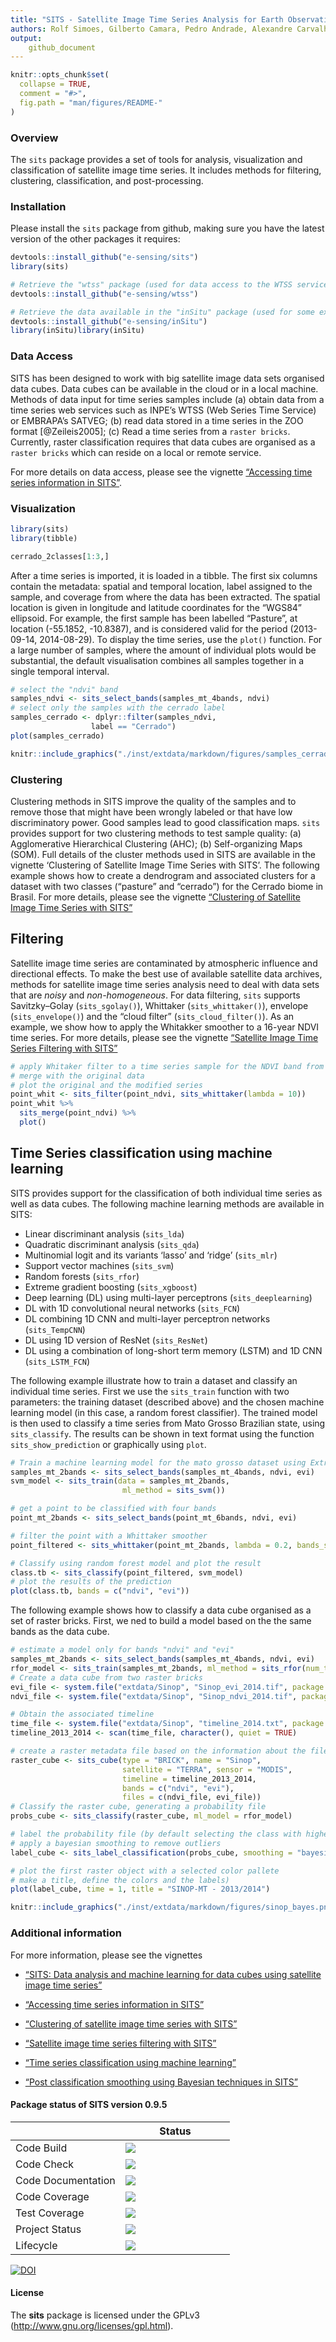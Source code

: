 ```yaml
---
title: "SITS - Satellite Image Time Series Analysis for Earth Observation Data Cubes"
authors: Rolf Simoes, Gilberto Camara, Pedro Andrade, Alexandre Carvalho, Gilberto Queiroz, Lorena Santos, Karine Ferreira, Victor Maus 
output:
    github_document
---
```

```r
knitr::opts_chunk$set(
  collapse = TRUE,
  comment = "#>",
  fig.path = "man/figures/README-"
)
```

### Overview

The `sits` package provides a set of tools for analysis, visualization and classification of satellite image time series. It includes methods for filtering, clustering, classification, and post-processing. 
    
### Installation

Please install the `sits` package from github, making sure you have the latest version of the other packages it requires:

```r
devtools::install_github("e-sensing/sits")
library(sits)

# Retrieve the "wtss" package (used for data access to the WTSS service)
devtools::install_github("e-sensing/wtss")

# Retrieve the data available in the "inSitu" package (used for some examples)
devtools::install_github("e-sensing/inSitu")
library(inSitu)library(inSitu)
```

### Data Access 

SITS has been designed to work with big satellite image data sets organised data cubes. Data cubes can be available in the cloud or in a local machine. Methods of data input for time series samples include (a) obtain data from a time series web services such as INPE's WTSS (Web Series Time Service) or EMBRAPA's SATVEG; (b) read data stored in a time series in the ZOO format [@Zeileis2005]; (c) Read a time series from a `raster bricks`. Currently, raster classification requires that data cubes are organised as a `raster bricks` which can reside on a local or remote service.

For more details on data access, please see the vignette ["Accessing time series information in 
SITS"](https://github.com/e-sensing/sits-docs/blob/master/doc/time_series.pdf). 

### Visualization

```r
library(sits)
library(tibble)
```


```r
cerrado_2classes[1:3,]
```

After a time series is imported, it is loaded in a tibble. The first six columns contain the metadata: spatial and temporal location, label assigned to the sample, and coverage from where the data has been extracted. The spatial location is given in longitude and latitude coordinates for the "WGS84" ellipsoid. For example, the first sample has been labelled "Pasture", at location (-55.1852, -10.8387), and is considered valid for the period (2013-09-14, 2014-08-29). To display the time series, use the `plot()` function. For a large number of samples, where the amount of individual plots would be substantial, the default visualisation combines all samples together in a single temporal interval. 

```r
# select the "ndvi" band
samples_ndvi <- sits_select_bands(samples_mt_4bands, ndvi)
# select only the samples with the cerrado label
samples_cerrado <- dplyr::filter(samples_ndvi, 
                  label == "Cerrado")
plot(samples_cerrado)
```

```r
knitr::include_graphics("./inst/extdata/markdown/figures/samples_cerrado.png")
```

### Clustering

Clustering methods in SITS improve the quality of the samples and to remove those that might have been wrongly labeled or that have low discriminatory power. Good samples lead to good classification maps. `sits` provides support for two clustering methods to test sample quality: (a) Agglomerative Hierarchical Clustering (AHC); (b)  Self-organizing Maps (SOM). Full details of the cluster methods used in SITS are available in the vignette 'Clustering of Satellite Image Time Series with SITS'. The following example shows how to create a dendrogram and associated clusters for a dataset with two classes ("pasture" and "cerrado") for the Cerrado biome in Brasil. For more details, please see the vignette [“Clustering of Satellite Image Time Series with SITS”](https://github.com/e-sensing/sits-docs/blob/master/vignettes/clustering.pdf)

## Filtering

Satellite image time series are contaminated by atmospheric influence and directional effects. To make the best use of available satellite data archives, methods for satellite image time series analysis need to deal with data sets that are *noisy* and *non-homogeneous*. For data filtering, `sits` supports Savitzky–Golay (`sits_sgolay()`), Whittaker (`sits_whittaker()`), envelope (`sits_envelope()`) and the "cloud filter" (`sits_cloud_filter()`). As an example, we show how to apply the Whitakker smoother to a 16-year NDVI time series. For more details, please see the vignette [“Satellite Image Time Series Filtering with SITS”](https://github.com/e-sensing/sits-docs/blob/master/vignettes/filtering.pdf)


```r
# apply Whitaker filter to a time series sample for the NDVI band from 2000 to 2016
# merge with the original data
# plot the original and the modified series
point_whit <- sits_filter(point_ndvi, sits_whittaker(lambda = 10))
point_whit %>% 
  sits_merge(point_ndvi) %>% 
  plot()
```


## Time Series classification using machine learning 

SITS provides support for the classification of both individual time series as well as data cubes. The following machine learning methods are available in SITS:

* Linear discriminant analysis (`sits_lda`)
* Quadratic discriminant analysis (`sits_qda`)
* Multinomial logit and its variants 'lasso' and 'ridge' (`sits_mlr`)
* Support vector machines (`sits_svm`)
* Random forests (`sits_rfor`)
* Extreme gradient boosting (`sits_xgboost`)
* Deep learning (DL) using multi-layer perceptrons (`sits_deeplearning`)
* DL with 1D convolutional neural networks (`sits_FCN`) 
* DL combining 1D CNN and multi-layer perceptron networks (`sits_TempCNN`)
* DL using 1D version of ResNet (`sits_ResNet`)
* DL using a combination of long-short term memory (LSTM) and 1D CNN (`sits_LSTM_FCN`)


The following example illustrate how to train a dataset and classify an individual time series. First we use the `sits_train` function with two parameters: the training dataset (described above) and the chosen machine learning model (in this case, a random forest classifier). The trained model is then used to classify a time series from Mato Grosso Brazilian state, using `sits_classify`. The results can be shown in text format using the function `sits_show_prediction` or graphically using `plot`.

```r

# Train a machine learning model for the mato grosso dataset using Extreme Gradient Boosting
samples_mt_2bands <- sits_select_bands(samples_mt_4bands, ndvi, evi)
svm_model <- sits_train(data = samples_mt_2bands, 
                         ml_method = sits_svm())

# get a point to be classified with four bands
point_mt_2bands <- sits_select_bands(point_mt_6bands, ndvi, evi)

# filter the point with a Whittaker smoother
point_filtered <- sits_whittaker(point_mt_2bands, lambda = 0.2, bands_suffix = "") 

# Classify using random forest model and plot the result
class.tb <- sits_classify(point_filtered, svm_model)
# plot the results of the prediction
plot(class.tb, bands = c("ndvi", "evi"))
```

The following example shows how to classify a data cube organised as a set of raster bricks. First, we ned to build a model based on the the same bands as the data cube.

```r
# estimate a model only for bands "ndvi" and "evi"
samples_mt_2bands <- sits_select_bands(samples_mt_4bands, ndvi, evi)
rfor_model <- sits_train(samples_mt_2bands, ml_method = sits_rfor(num_trees = 300))
# Create a data cube from two raster bricks
evi_file <- system.file("extdata/Sinop", "Sinop_evi_2014.tif", package = "inSitu")
ndvi_file <- system.file("extdata/Sinop", "Sinop_ndvi_2014.tif", package = "inSitu")

# Obtain the associated timeline
time_file <- system.file("extdata/Sinop", "timeline_2014.txt", package = "inSitu")
timeline_2013_2014 <- scan(time_file, character(), quiet = TRUE)

# create a raster metadata file based on the information about the files
raster_cube <- sits_cube(type = "BRICK", name = "Sinop", 
                         satellite = "TERRA", sensor = "MODIS",
                         timeline = timeline_2013_2014, 
                         bands = c("ndvi", "evi"), 
                         files = c(ndvi_file, evi_file))
# Classify the raster cube, generating a probability file
probs_cube <- sits_classify(raster_cube, ml_model = rfor_model)

# label the probability file (by default selecting the class with higher probability)
# apply a bayesian smoothing to remove outliers
label_cube <- sits_label_classification(probs_cube, smoothing = "bayesian")

# plot the first raster object with a selected color pallete
# make a title, define the colors and the labels)
plot(label_cube, time = 1, title = "SINOP-MT - 2013/2014")
```

```r
knitr::include_graphics("./inst/extdata/markdown/figures/sinop_bayes.png")
```


### Additional information 

For more information, please see the vignettes 

  - [“SITS: Data analysis and machine learning for data cubes using
    satellite image time
    series”](https://github.com/e-sensing/sits-docs/blob/master/doc/sits.pdf)
  
  - ["Accessing time series information in 
      SITS"](https://github.com/e-sensing/sits-docs/blob/master/doc/timeseries.pdf)

  - [“Clustering of satellite image time series with
    SITS”](https://github.com/e-sensing/sits-docs/blob/master/doc/clustering.pdf)

  - [“Satellite image time series filtering with
    SITS”](https://github.com/e-sensing/sits-docs/blob/master/doc/filtering.pdf)

  - [“Time series classification using machine
    learning”](https://github.com/e-sensing/sits-docs/blob/master/doc/machinelearning.pdf)

  - [“Post classification smoothing using Bayesian techniques in
    SITS”](https://github.com/e-sensing/sits-docs/blob/master/doc/smoothing.pdf)



#### Package status of SITS version 0.9.5

| |Status|
|---|---|
|Code Build | [<img src="http://www.dpi.inpe.br/jenkins/buildStatus/icon?job=sits-build-ubuntu-16.04">](http://www.dpi.inpe.br/jenkins/job/sits-build-ubuntu-16.04/lastBuild/consoleFull)|
|Code Check |[<img src="http://www.dpi.inpe.br/jenkins/buildStatus/icon?job=sits-check-ubuntu-16.04">](http://www.dpi.inpe.br/jenkins/job/sits-check-ubuntu-16.04/lastBuild/consoleFull)|
|Code Documentation |[<img src="http://www.dpi.inpe.br/jenkins/buildStatus/icon?job=sits-documentation-ubuntu-16.04">](http://www.dpi.inpe.br/jenkins/job/sits-documentation-ubuntu-16.04/lastBuild/consoleFull)|
|Code Coverage |[<img src="http://www.dpi.inpe.br/jenkins/buildStatus/icon?job=sits-covr-ubuntu-16.04">](http://www.dpi.inpe.br/jenkins/job/sits-covr-ubuntu-16.04/lastBuild/consoleFull)|
| Test Coverage | [<img src="http://codecov.io/github/e-sensing/sits/coverage.svg?branch=master">](https://codecov.io/github/e-sensing/sits?branch=master) |
| Project Status | [<img src="http://www.repostatus.org/badges/latest/active.svg">](https://www.tidyverse.org/lifecycle/#maturing) |
| Lifecycle | [<img src="https://img.shields.io/badge/lifecycle-maturing-blue.svg">](https://www.tidyverse.org/lifecycle/#maturing) |


[![DOI](https://zenodo.org/badge/98539507.svg)](https://zenodo.org/badge/latestdoi/98539507)

#### License

The **sits** package is licensed under the GPLv3 (<http://www.gnu.org/licenses/gpl.html>).
